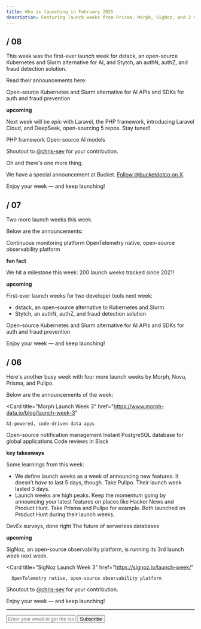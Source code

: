 ```yaml
---
title: Who is launching in February 2025
description: Featuring launch weeks from Prisma, Morph, SigNoz, and 2 more developer tools.
---
```


## / 08

This week was the first-ever launch week for dstack, an open-source Kubernetes and Slurm alternative for AI, and Stytch, an authN, authZ, and fraud detection solution.

Read their announcements here:

<Card title="dstack Launch Week" href="https://x.com/search?q=(from%3Adstackai)%20%22launch%20week%22%20until%3A2025-02-28%20since%3A2025-02-01&src=typed_query&f=live">
  Open-source Kubernetes and Slurm alternative for AI
</Card>
<Card title="Stytch Launch Week" href="https://stytch.com/launch-week">
  APIs and SDKs for auth and fraud prevention
</Card>

**upcoming**

Next week will be _epic_ with Laravel, the PHP framework, introducing Laravel Cloud, and DeepSeek, open-sourcing 5 repos. Stay tuned!

<Card title="Laravel Launch Week" href="https://cloud.laravel.com">
  PHP framework
</Card>
<Card title="DeepSeek Open-Source Week" href="https://x.com/deepseek_ai/status/1892786555494019098">
  Open-source AI models
</Card>

Shoutout to [@chris-sev](https://x.com/chris__sev) for your contribution.

Oh and there's one more thing.

We have a special announcement at Bucket. [Follow @bucketdotco on X](https://x.com/bucketdotco).

Enjoy your week — and keep launching!

## / 07

Two more launch weeks this week.

Below are the announcements:

<Card title="ProjectDiscovery Launch Week" href="https://projectdiscovery.io/launch">
  Continuous monitoring platform
</Card>
<Card title="SigNoz Launch Week 3.0" href="https://signoz.io/launch-week/">
  OpenTelemetry native, open-source observability platform
</Card>

**fun fact**

We hit a milestone this week: 200 launch weeks tracked since 2021!

**upcoming**

First-ever launch weeks for two developer tools next week:

- dstack, an open-source alternative to Kubernetes and Slurm
- Stytch, an authN, authZ, and fraud detection solution

<Card title="dstack Launch Week" href="https://x.com/dstackai/status/1890066599841001867">
  Open-source Kubernetes and Slurm alternative for AI
</Card>
<Card title="Stytch Launch Week" href="https://stytch.com/launch-week">
  APIs and SDKs for auth and fraud prevention
</Card>

Enjoy your week — and keep launching!

## / 06

Here's another busy week with four more launch weeks by Morph, Novu, Prisma, and Pullpo.

Below are the announcements of the week:

 <Card
    title="Morph Launch Week 3"
    href="https://www.morph-data.io/blog/launch-week-3"
  >
    AI-powered, code-driven data apps
  </Card>
  <Card title="Novu Launch Week" href="https://x.com/search?q=from%3A%40novuhq%20%22Launch%20Week%22%20since%3A2025-02-02%20until%3A2025-02-08&src=typed_query&f=live">
    Open-source notification management
  </Card>
  <Card title="Prisma Postgres Launch Week" href="https://x.com/search?q=from%3A%40prisma%20%22Launch%20Week%22%20since%3A2025-02-02%20until%3A2025-02-08&src=typed_query&f=live">
    Instant PostgreSQL database for global applications
  </Card>
  <Card title="Pullpo.io Launch Week" href="https://pullpo.to/launch-week">
    Code reviews in Slack
  </Card>

**key takeaways**

Some learnings from this week:

- We define launch weeks as a week of announcing new features. It doesn’t _have to_ last 5 days, though. Take Pullpo. Their launch week lasted 3 days.
- Launch weeks are high peaks. Keep the momentum going by announcing your latest features on places like Hacker News and Product Hunt. Take Prisma and Pullpo for example. Both launched on Product Hunt during their launch weeks.

<Card title="Pullpo.io on Product Hunt" href="https://www.producthunt.com/posts/pullpo-surveys">
DevEx surveys, done right
</Card>
<Card title="Prisma on Product Hunt" href="https://www.producthunt.com/posts/prisma-postgres">
The future of serverless databases
</Card>

**upcoming**

SigNoz, an open-source observability platform, is running its 3rd launch week next week.

<Card
    title="SigNoz Launch Week 3"
    href="https://signoz.io/launch-week/"
  >
      OpenTelemetry native, open-source observability platform
</Card>

Shoutout to [@chris-sev](https://x.com/chris__sev) for your contribution.

Enjoy your week — and keep launching!

---

<form
  action="https://buttondown.com/api/emails/embed-subscribe/launchweek.dev"
  method="post"
  target="popupwindow"
  onsubmit="window.open('https://buttondown.com/launchweek.dev', 'popupwindow')"
  class="embeddable-buttondown-form"
>
  <input
    type="email"
    name="email"
    placeholder="Enter your email to get the latest updates"
    id="bd-email"
  />
  <input type="submit" value="Subscribe" />
</form>
